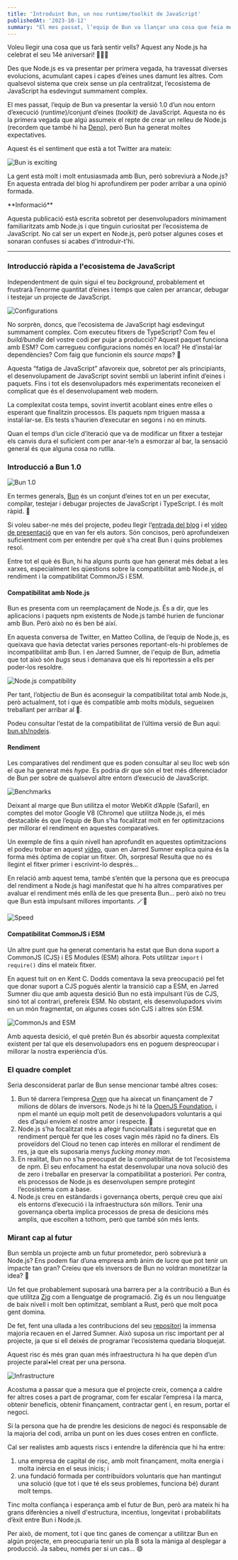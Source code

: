 ```yaml
---
title: 'Introduint Bun, un nou runtime/toolkit de JavaScript'
publishedAt: '2023-10-12'
summary: "El mes passat, l’equip de Bun va llançar una cosa que feia mesos que estava coent discretament: un nou runtime/toolkit de JavaScript. Aquesta entrada parla de quin pot ser el seu futur."
---
```


Voleu llegir una cosa que us farà sentir vells? Aquest any Node.js ha celebrat el seu 14è aniversari! 👵🏻🍻

Des que Node.js es va presentar per primera vegada, ha travessat diverses evolucions, acumulant capes i capes d’eines unes damunt les altres. Com qualsevol sistema que creix sense un pla centralitzat, l’ecosistema de JavaScript ha esdevingut summament complex.

El mes passat, l’equip de Bun va presentar la versió 1.0 d’un nou entorn d’execució (*runtime*)/conjunt d’eines (*toolkit)* de JavaScript. Aquesta no és la primera vegada que algú assumeix el repte de crear un relleu de Node.js (recordem que també hi ha [Deno](https://deno.com/)), però Bun ha generat moltes expectatives.

Aquest és el sentiment que està a tot Twitter ara mateix:

<Image
  alt="Bun is exciting"
  src="/images/bun-un-nou-runtime-de-javascript/bun-is-exciting.png"
  width={550}
  height={620}
/>

La gent està molt i molt entusiasmada amb Bun, però sobreviurà a Node.js? En aquesta entrada del blog hi aprofundirem per poder arribar a una opinió formada.

<Callout emoji="ℹ️">
  **Informació**

  Aquesta publicació està escrita sobretot per desenvolupadors mínimament familiaritzats amb Node.js i que tinguin curiositat per l’ecosistema de JavaScript. No cal ser un expert en Node.js, però potser algunes coses et sonaran confuses si acabes d'introduir-t'hi.
</Callout>

---

### Introducció ràpida a l'ecosistema de JavaScript

Independentment de quin sigui el teu *background*, probablement et frustrarà l’enorme quantitat d’eines i temps que calen per arrancar, debugar i testejar un projecte de JavaScript.

<Image
  alt="Configurations"
  src="/images/bun-un-nou-runtime-de-javascript/configs.png"
  width={550}
  height={620}
/>

No sorprèn, doncs, que l’ecosistema de JavaScript hagi esdevingut summament complex. Com executeu fitxers de TypeScript? Com feu el *build/bundle* del vostre codi per pujar a producció? Aquest paquet funciona amb ESM? Com carregueu configuracions només en local? He d’instal·lar dependències? Com faig que funcionin els *source maps*? 🤯

Aquesta “fatiga de JavaScript” afavoreix que, sobretot per als principiants, el desenvolupament de JavaScript sovint sembli un laberint infinit d’eines i paquets. Fins i tot els desenvolupadors més experimentats reconeixen el complicat que és el desenvolupament web modern.

La complexitat costa temps, sovint invertit acoblant eines entre elles o esperant que finalitzin processos. Els paquets npm triguen massa a instal·lar-se. Els tests s’haurien d’executar en segons i no en minuts.

Quan el temps d’un cicle d’iteració que va de modificar un fitxer a testejar els canvis dura el suficient com per anar-te’n a esmorzar al bar, la sensació general és que alguna cosa no rutlla.

### Introducció a Bun 1.0

<Image
  alt="Bun 1.0"
  src="/images/bun-un-nou-runtime-de-javascript/bun.png"
  width={550}
  height={620}
/>

En termes generals, [Bun](https://bun.sh/) és un conjunt d’eines <GradientText from="from-pink-500" via="via-rose-100" to="to-rose-100">tot en un</GradientText> per executar, compilar, testejar i debugar projectes de JavaScript i TypeScript. I és molt ràpid. 🚀

Si voleu saber-ne més del projecte, podeu llegir l’[entrada del blog](https://bun.sh/blog/bun-v1.0) i el [vídeo de presentació](https://www.youtube.com/watch?v=BsnCpESUEqM) que en van fer els autors. Són concisos, però aprofundeixen suficientment com per entendre per què s’ha creat Bun i quins problemes resol.

Entre tot el què és Bun, hi ha alguns punts que han generat més debat a les xarxes, especialment les qüestions sobre la compatibilitat amb Node.js, el rendiment i la compatibilitat CommonJS i ESM.

#### Compatibilitat amb Node.js

Bun es presenta com un reemplaçament de Node.js. És a dir, que les aplicacions i paquets npm existents de Node.js també hurien de funcionar amb Bun. Però això no és ben bé així.

En aquesta conversa de Twitter, en Matteo Collina, de l’equip de Node.js, es queixava que havia detectat varies persones reportant-els-hi problemes de incompatibilitat amb Bun. I en Jarred Sumner, de l'equip de Bun, admetia que tot això són *bugs* seus i demanava que els hi reportessin a ells per poder-los resoldre.

<Image
  alt="Node.js compatibility"
  src="/images/bun-un-nou-runtime-de-javascript/node-compatibility.png"
  width={550}
  height={620}
/>

Per tant, l’objectiu de Bun és aconseguir la compatibilitat total amb Node.js, però actualment, tot i que és compatible amb molts mòduls, segueixen treballant per arribar al 💯. 

Podeu consultar l’estat de la compatibilitat de l’última versió de Bun aquí: [bun.sh/nodejs](http://bun.sh/nodejs).

#### Rendiment

Les comparatives del rendiment que es poden consultar al seu lloc web són el que ha generat més *hype*. Es podria dir que són el tret més diferenciador de Bun per sobre de qualsevol altre entorn d’execució de JavaScript.

<Image
  alt="Benchmarks"
  src="/images/bun-un-nou-runtime-de-javascript/benchmarks.png"
  width={795}
  height={620}
/>

Deixant al marge que Bun utilitza el motor WebKit d’Apple (Safari), en comptes del motor Google V8 (Chrome) que utilitza Node.js, el més destacable és que l’equip de Bun s’ha focalitzat molt en fer optimitzacions per millorar el rendiment en aquestes comparatives.

Un exemple de fins a quin nivell han aprofundit en aquestes optimitzacions el podeu trobar en aquest [vídeo](https://www.youtube.com/watch?v=eF48Ar-JjT8), quan en Jarred Sumner explica quina és la forma més òptima de copiar un fitxer. Oh, sorpresa! Resulta que no és llegint el fitxer primer i escrivint-lo després…

En relació amb aquest tema, també s’entén que la persona que es preocupa del rendiment a Node.js hagi manifestat que hi ha altres comparatives per avaluar el rendiment més enllà de les que presenta Bun… però això no treu que Bun està impulsant millores importants. 🪄💫

<Image
  alt="Speed"
  src="/images/bun-un-nou-runtime-de-javascript/speed.png"
  width={550}
  height={620}
/>

#### Compatibilitat CommonJS i ESM 

Un altre punt que ha generat comentaris ha estat que Bun dona suport a CommonJS (CJS) i ES Modules (ESM) alhora. Pots utilitzar `import` i `require()` dins el mateix fitxer.

En aquest tuit on en Kent C. Dodds comentava la seva preocupació pel fet que donar suport a CJS pogués alentir la transició cap a ESM, en Jarred Sumner diu que amb aquesta desició Bun no està impulsant l’ús de CJS, sinó tot al contrari, prefereix ESM. No obstant, els desenvolupadors vivim en un món fragmentat, on algunes coses són CJS i altres són ESM.

<Image
  alt="CommonJs and ESM"
  src="/images/bun-un-nou-runtime-de-javascript/commonjs.png"
  width={550}
  height={620}
/>

Amb aquesta desició, el què pretén Bun és absorbir aquesta complexitat existent per tal que els desenvolupadors ens en poguem despreocupar i millorar la nostra experiència d’ús.

### El quadre complet 

Seria desconsiderat parlar de Bun sense mencionar també altres coses:

1. Bun té darrera l’empresa [Oven](https://oven.sh/) que ha aixecat un finançament de 7 milions de dòlars de inversors. Node.js hi té la [OpenJS Foundation](https://openjsf.org/), i npm el manté un equip molt petit de desenvolupadors voluntaris a qui des d’aquí enviem el nostre amor i respecte. 💖
2. Node.js s’ha focalitzat més a afegir funcionalitats i seguretat que en rendiment perquè fer que les coses vagin més ràpid no fa diners. Els proveïdors del Cloud no tenen cap interès en millorar el rendiment de res, ja que els suposaria menys <GradientText from="from-green-500" via="via-emerald-100" to="to-green-100">*fucking money man*</GradientText>.
3. En realitat, Bun no s’ha preocupat de la compatibilitat de tot l’ecosistema de npm. El seu enfocament ha estat desenvolupar una nova solució des de zero i treballar en preservar la compatibilitat a posteriori. Per contra, els processos de Node.js es desenvolupen sempre protegint l’ecosistema com a base.
4. Node.js creu en estàndards i governança oberts, perquè creu que així els entorns d’execució i la infraestructura són millors. Tenir una governança oberta implica processos de presa de desicions més amplis, que escolten a tothom, però que també són més lents.

### Mirant cap al futur 

Bun sembla un projecte amb un futur prometedor, però sobreviurà a Node.js? Ens podem fiar d’una empresa amb ànim de lucre que pot tenir un impacte tan gran? Creieu que els inversors de Bun no voldran monetitzar la idea? 🤔

Un fet que probablement suposarà una barrera per a la contribució a Bun és que utilitza [Zig](https://ziglang.org/) com a llenguatge de programació. Zig és un nou llenguatge de baix nivell i molt ben optimitzat, semblant a Rust, però que molt poca gent domina.

De fet, fent una ullada a les contribucions del seu [repositori](https://github.com/oven-sh/bun/graphs/contributors) la immensa majoria recauen en el Jarred Sumner. Això suposa un risc important per al projecte, ja que si ell deixés de programar l’ecosistema quedaria bloquejat.

Aquest risc és més gran quan més infraestructura hi ha que depèn d’un projecte paral•lel creat per una persona.

<Image
  alt="Infrastructure"
  src="/images/bun-un-nou-runtime-de-javascript/modern-infrastructure.png"
  width={550}
  height={620}
/>

Acostuma a passar que a mesura que el projecte creix, comença a caldre fer altres coses a part de programar, com fer escalar l’empresa i la marca, obtenir beneficis, obtenir finançament, contractar gent i, en resum, portar el negoci.

Si la persona que ha de prendre les desicions de negoci és responsable de la majoria del codi, arriba un punt on les dues coses entren en conflicte.

Cal ser realistes amb aquests riscs i entendre la diferència que hi ha entre:

1. una empresa de capital de risc, amb molt finançament, molta energia i molta inèrcia en el seus inicis; i
2. una fundació formada per contribuïdors voluntaris que han mantingut una solució (que tot i que té els seus problemes, funciona bé) durant molt temps.

Tinc molta confiança i esperança amb el futur de Bun, però ara mateix hi ha grans diferències a nivell d'estructura, incentius, longevitat i probabilitats d’èxit entre Bun i Node.js.

Per això, de moment, tot i que tinc ganes de començar a utilitzar Bun en algún projecte, em preocuparia tenir un pla B sota la màniga al desplegar a producció. Ja sabeu, només per si un cas… 😄